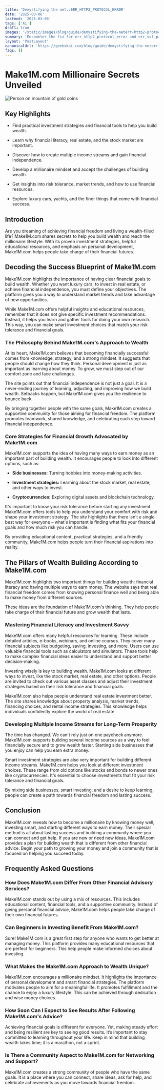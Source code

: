 ```yaml
---
title: 'Demystifying the net::ERR_HTTP2_PROTOCOL_ERROR'
date: '2025-03-06'
lastmod: '2025-03-06'
tags: ['Ai']
draft: true
images: '/static/images/blog/guide/demystifying-the-neterr-http2-protocol-error.png'
summary: 'Encounter the fix for err_http2_protocol_error​ and err_ssl_protocol_error​ on our blog. Resolve these pesky errors quickly!'
layout: 'PostLayout'
canonicalUrl: 'https://geekskai.com/blog/guide/demystifying-the-neterr-http2-protocol-error/'
faqs: []
---
```


# Make1M.com Millionaire Secrets Unveiled

![Person on mountain of gold coins](<https://storage.googleapis.com/scalenut-prod-article-images/632930ff7122cd-5de0-4cd0-b7cb-000a01f5382b.png>)

## Key Highlights

- Find practical investment strategies and financial tools to help you build wealth.

- Learn why financial literacy, real estate, and the stock market are important.

- Discover how to create multiple income streams and gain financial independence.

- Develop a millionaire mindset and accept the challenges of building wealth.

- Get insights into risk tolerance, market trends, and how to use financial resources.

- Explore luxury cars, yachts, and the finer things that come with financial success.

## Introduction

Are you dreaming of achieving financial freedom and living a wealth-filled life? Make1M.com shares secrets to help you build wealth and reach the millionaire lifestyle. With its proven investment strategies, helpful educational resources, and emphasis on personal development, Make1M.com helps people take charge of their financial futures.

## Decoding the Success Blueprint of Make1M.com

Make1M.com highlights the importance of having clear financial goals to build wealth. Whether you want luxury cars, to invest in real estate, or achieve financial independence, you must define your objectives. The platform gives you a way to understand market trends and take advantage of new opportunities.

While Make1M.com offers helpful insights and educational resources, remember that it does not give specific investment recommendations. Instead, it helps you learn and gather tools for doing your own research. This way, you can make smart investment choices that match your risk tolerance and financial goals.

### The Philosophy Behind Make1M.com's Approach to Wealth

At its heart, Make1M.com believes that becoming financially successful comes from knowledge, strategy, and a strong mindset. It suggests that people should change how they think. Personal development is just as important as learning about money. To grow, we must step out of our comfort zone and face challenges.

The site points out that financial independence is not just a goal. It is a never-ending journey of learning, adjusting, and improving how we build wealth. Setbacks happen, but Make1M.com gives you the resilience to bounce back.

By bringing together people with the same goals, Make1M.com creates a supportive community for those aiming for financial freedom. The platform promotes teamwork, shared knowledge, and celebrating each step toward financial independence.

### Core Strategies for Financial Growth Advocated by Make1M.com

Make1M.com supports the idea of having many ways to earn money as an important part of building wealth. It encourages people to look into different options, such as:

- **Side businesses:** Turning hobbies into money-making activities.

- **Investment strategies:** Learning about the stock market, real estate, and other ways to invest.

- **Cryptocurrencies:** Exploring digital assets and blockchain technology.

It's important to know your risk tolerance before starting any investment. Make1M.com offers tools to help you understand your comfort with risk and shape your investment strategy. The site highlights that there isn’t a single best way for everyone – what's important is finding what fits your financial goals and how much risk you can handle.

By providing educational content, practical strategies, and a friendly community, Make1M.com helps people turn their financial aspirations into reality.

## The Pillars of Wealth Building According to Make1M.com

Make1M.com highlights two important things for building wealth: financial literacy and having multiple ways to earn money. The website says that real financial freedom comes from knowing personal finance well and being able to make money from different sources.

These ideas are the foundation of Make1M.com's thinking. They help people take charge of their financial future and grow wealth that lasts.

### Mastering Financial Literacy and Investment Savvy

Make1M.com offers many helpful resources for learning. These include detailed articles, e-books, webinars, and online courses. They cover many financial subjects like budgeting, saving, investing, and more. Users can use valuable financial tools such as calculators and simulators. These tools help to make complex financial ideas easier to understand and support better decision-making.

Investing wisely is key to building wealth. Make1M.com looks at different ways to invest, like the stock market, real estate, and other options. People are invited to check out various asset classes and adjust their investment strategies based on their risk tolerance and financial goals.

Make1M.com also helps people understand real estate investment better. The site shares knowledge about property analysis, market trends, financing choices, and rental income strategies. This knowledge helps individuals confidently explore the world of real estate.

### Developing Multiple Income Streams for Long-Term Prosperity

The time has changed. We can't rely just on one paycheck anymore. Make1M.com supports building several income sources as a way to feel financially secure and to grow wealth faster. Starting side businesses that you enjoy can help you earn extra money.

Smart investment strategies are also very important for building different income streams. Make1M.com helps you look at different investment choices. These range from old options like stocks and bonds to newer ones like cryptocurrencies. It's essential to choose investments that fit your risk tolerance and financial goals.

By mixing side businesses, smart investing, and a desire to keep learning, people can create a path towards financial freedom and lasting success.

## Conclusion

Make1M.com reveals how to become a millionaire by knowing money well, investing smart, and starting different ways to earn money. Their special method is all about lasting success and building a community where you can connect and get help. If you are new or need new ideas, Make1M.com provides a plan for building wealth that is different from other financial advice. Begin your path to growing your money and join a community that is focused on helping you succeed today.

## Frequently Asked Questions

### How Does Make1M.com Differ From Other Financial Advisory Services?

Make1M.com stands out by using a mix of resources. This includes educational content, financial tools, and a supportive community. Instead of giving personal financial advice, Make1M.com helps people take charge of their own financial futures.

### Can Beginners in Investing Benefit From Make1M.com?

Sure! Make1M.com is a great first step for anyone who wants to get better at managing money. This platform provides many educational resources that are perfect for beginners. This help people make informed choices about investing.

### What Makes the Make1M.com Approach to Wealth Unique?

Make1M.com encourages a millionaire mindset. It highlights the importance of personal development and smart financial strategies. The platform motivates people to aim for a meaningful life. It promotes fulfillment and the chance to enjoy a luxury lifestyle. This can be achieved through dedication and wise money choices.

### How Soon Can I Expect to See Results After Following Make1M.com's Advice?

Achieving financial goals is different for everyone. Yet, making steady effort and being resilient are key to seeing good results. It’s important to stay committed to learning throughout your life. Keep in mind that building wealth takes time; it is a marathon, not a sprint.

### Is There a Community Aspect to Make1M.com for Networking and Support?

Make1M.com creates a strong community of people who have the same goals. It is a place where you can connect, share ideas, ask for help, and celebrate achievements as you move towards financial freedom.

